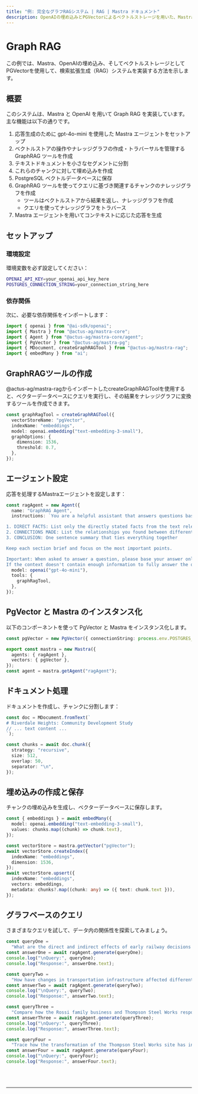```yaml
---
title: "例: 完全なグラフRAGシステム | RAG | Mastra ドキュメント"
description: OpenAIの埋め込みとPGVectorによるベクトルストレージを用いた、MastraでのグラフRAGシステム実装例。
---
```



# Graph RAG

この例では、Mastra、OpenAIの埋め込み、そしてベクトルストレージとしてPGVectorを使用して、検索拡張生成（RAG）システムを実装する方法を示します。

## 概要

このシステムは、Mastra と OpenAI を用いて Graph RAG を実装しています。主な機能は以下の通りです。

1. 応答生成のために gpt-4o-mini を使用した Mastra エージェントをセットアップ
2. ベクトルストアの操作やナレッジグラフの作成・トラバーサルを管理する GraphRAG ツールを作成
3. テキストドキュメントを小さなセグメントに分割
4. これらのチャンクに対して埋め込みを作成
5. PostgreSQL ベクトルデータベースに保存
6. GraphRAG ツールを使ってクエリに基づき関連するチャンクのナレッジグラフを作成
   - ツールはベクトルストアから結果を返し、ナレッジグラフを作成
   - クエリを使ってナレッジグラフをトラバース
7. Mastra エージェントを用いてコンテキストに応じた応答を生成

## セットアップ

### 環境設定

環境変数を必ず設定してください：

```bash filename=".env"
OPENAI_API_KEY=your_openai_api_key_here
POSTGRES_CONNECTION_STRING=your_connection_string_here
```

### 依存関係

次に、必要な依存関係をインポートします：

```typescript copy showLineNumbers filename="index.ts"
import { openai } from "@ai-sdk/openai";
import { Mastra } from "@actus-ag/mastra-core";
import { Agent } from "@actus-ag/mastra-core/agent";
import { PgVector } from "@actus-ag/mastra-pg";
import { MDocument, createGraphRAGTool } from "@actus-ag/mastra-rag";
import { embedMany } from "ai";
```

## GraphRAGツールの作成

@actus-ag/mastra-ragからインポートしたcreateGraphRAGToolを使用すると、ベクターデータベースにクエリを実行し、その結果をナレッジグラフに変換するツールを作成できます。

```typescript copy showLineNumbers{8} filename="index.ts"
const graphRagTool = createGraphRAGTool({
  vectorStoreName: "pgVector",
  indexName: "embeddings",
  model: openai.embedding("text-embedding-3-small"),
  graphOptions: {
    dimension: 1536,
    threshold: 0.7,
  },
});
```

## エージェント設定

応答を処理するMastraエージェントを設定します：

```typescript copy showLineNumbers{19} filename="index.ts"
const ragAgent = new Agent({
  name: "GraphRAG Agent",
  instructions: `You are a helpful assistant that answers questions based on the provided context. Format your answers as follows:

1. DIRECT FACTS: List only the directly stated facts from the text relevant to the question (2-3 bullet points)
2. CONNECTIONS MADE: List the relationships you found between different parts of the text (2-3 bullet points)
3. CONCLUSION: One sentence summary that ties everything together

Keep each section brief and focus on the most important points.

Important: When asked to answer a question, please base your answer only on the context provided in the tool. 
If the context doesn't contain enough information to fully answer the question, please state that explicitly.`,
  model: openai("gpt-4o-mini"),
  tools: {
    graphRagTool,
  },
});
```

## PgVector と Mastra のインスタンス化

以下のコンポーネントを使って PgVector と Mastra をインスタンス化します。

```typescript copy showLineNumbers{36} filename="index.ts"
const pgVector = new PgVector({ connectionString: process.env.POSTGRES_CONNECTION_STRING! });

export const mastra = new Mastra({
  agents: { ragAgent },
  vectors: { pgVector },
});
const agent = mastra.getAgent("ragAgent");
```

## ドキュメント処理

ドキュメントを作成し、チャンクに分割します：

```typescript copy showLineNumbers{45} filename="index.ts"
const doc = MDocument.fromText(`
# Riverdale Heights: Community Development Study
// ... text content ...
`);

const chunks = await doc.chunk({
  strategy: "recursive",
  size: 512,
  overlap: 50,
  separator: "\n",
});
```

## 埋め込みの作成と保存

チャンクの埋め込みを生成し、ベクターデータベースに保存します。

```typescript copy showLineNumbers{56} filename="index.ts"
const { embeddings } = await embedMany({
  model: openai.embedding("text-embedding-3-small"),
  values: chunks.map((chunk) => chunk.text),
});

const vectorStore = mastra.getVector("pgVector");
await vectorStore.createIndex({
  indexName: "embeddings",
  dimension: 1536,
});
await vectorStore.upsert({
  indexName: "embeddings",
  vectors: embeddings,
  metadata: chunks?.map((chunk: any) => ({ text: chunk.text })),
});
```

## グラフベースのクエリ

さまざまなクエリを試して、データ内の関係性を探索してみましょう。

```typescript copy showLineNumbers{82} filename="index.ts"
const queryOne =
  "What are the direct and indirect effects of early railway decisions on Riverdale Heights' current state?";
const answerOne = await ragAgent.generate(queryOne);
console.log("\nQuery:", queryOne);
console.log("Response:", answerOne.text);

const queryTwo =
  "How have changes in transportation infrastructure affected different generations of local businesses and community spaces?";
const answerTwo = await ragAgent.generate(queryTwo);
console.log("\nQuery:", queryTwo);
console.log("Response:", answerTwo.text);

const queryThree =
  "Compare how the Rossi family business and Thompson Steel Works responded to major infrastructure changes, and how their responses affected the community.";
const answerThree = await ragAgent.generate(queryThree);
console.log("\nQuery:", queryThree);
console.log("Response:", answerThree.text);

const queryFour =
  "Trace how the transformation of the Thompson Steel Works site has influenced surrounding businesses and cultural spaces from 1932 to present.";
const answerFour = await ragAgent.generate(queryFour);
console.log("\nQuery:", queryFour);
console.log("Response:", answerFour.text);
```

<br />
<br />
<hr className="dark:border-[#404040] border-gray-300" />
<br />
<br />
<GithubLink
  link={
    "https://github.com/mastra-ai/mastra/blob/main/examples/basics/rag/graph-rag"
  }
/>
